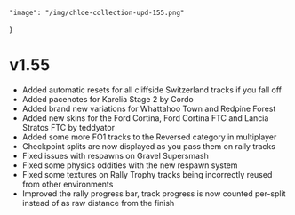     "image": "/img/chloe-collection-upd-155.png"
}

# v1.55

- Added automatic resets for all cliffside Switzerland tracks if you fall off
- Added pacenotes for Karelia Stage 2 by Cordo
- Added brand new variations for Whattahoo Town and Redpine Forest
- Added new skins for the Ford Cortina, Ford Cortina FTC and Lancia Stratos FTC by teddyator 
- Added some more FO1 tracks to the Reversed category in multiplayer
- Checkpoint splits are now displayed as you pass them on rally tracks
- Fixed issues with respawns on Gravel Supersmash
- Fixed some physics oddities with the new respawn system
- Fixed some textures on Rally Trophy tracks being incorrectly reused from other environments
- Improved the rally progress bar, track progress is now counted per-split instead of as raw distance from the finish